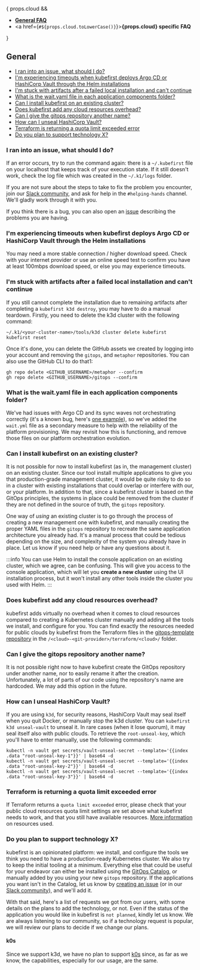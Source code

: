 
{ props.cloud &&
    <ul>
        <li>
            <a href="#general"><b>General FAQ</b></a>
        </li>
        <li>
            <a href={`#${props.cloud.toLowerCase()}`}><b>{props.cloud} specific FAQ</b></a>
        </li>
    </ul>
}

## General

- [I ran into an issue, what should I do?](#i-ran-into-an-issue-what-should-i-do)
- [I'm experiencing timeouts when kubefirst deploys Argo CD or HashiCorp Vault through the Helm installations](#im-experiencing-timeouts-when-kubefirst-deploys-argo-cd-or-hashicorp-vault-through-the-helm-installations)
- [I'm stuck with artifacts after a failed local installation and can't continue](#im-stuck-with-artifacts-after-a-failed-local-installation-and-cant-continue)
- [What is the wait.yaml file in each application components folder?](#what-is-the-waityaml-file-in-each-application-components-folder)
- [Can I install kubefirst on an existing cluster?](#can-i-install-kubefirst-on-an-existing-cluster)
- [Does kubefirst add any cloud resources overhead?](#does-kubefirst-add-any-cloud-resources-overhead)
- [Can I give the gitops repository another name?](#can-i-give-the-gitops-repository-another-name)
- [How can I unseal HashiCorp Vault?](#how-can-i-unseal-hashicorp-vault)
- [Terraform is returning a quota limit exceeded error](#terraform-is-returning-a-quota-limit-exceeded-error)
- [Do you plan to support technology X?](#do-you-plan-to-support-technology-x)

### I ran into an issue, what should I do?

If an error occurs, try to run the command again: there is a `~/.kubefirst` file on your localhost that keeps track of your execution state. If it still doesn't work, check the log file which was created in the `~/.k1/logs` folder.

If you are not sure about the steps to take to fix the problem you encounter, join our [Slack community](https://kubefirst.io/slack), and ask for help in the `#helping-hands` channel. We'll gladly work through it with you.

If you think there is a bug, you can also open an [issue](https://github.com/kubefirst/kubefirst/issues) describing the problems you are having.

### I'm experiencing timeouts when kubefirst deploys Argo CD or HashiCorp Vault through the Helm installations

You may need a more stable connection / higher download speed. Check with your internet provider or use an online speed test to confirm you have at least 100mbps download speed, or else you may experience timeouts.

### I'm stuck with artifacts after a failed local installation and can't continue

If you still cannot complete the installation due to remaining artifacts after completing a `kubefirst k3d destroy`, you may have to do a manual teardown. Firstly, you need to delete the k3d cluster with the following command:

```shell
~/.k1/<your-cluster-name>/tools/k3d cluster delete kubefirst
kubefirst reset
```

Once it's done, you can delete the GitHub assets we created by logging into your account and removing the `gitops`, and `metaphor` repositories. You can also use the GitHub CLI to do that1:

```shell
gh repo delete <GITHUB_USERNAME>/metaphor --confirm
gh repo delete <GITHUB_USERNAME>/gitops --confirm
```

### What is the wait.yaml file in each application components folder?

We've had issues with Argo CD and its sync waves not orchestrating correctly (it's a known bug, here's [one example](https://github.com/argoproj/argo-cd/issues/12376)), so we've added the `wait.yml` file as a secondary measure to help with the reliability of the platform provisioning. We may revisit how this is functioning, and remove those files on our platform orchestration evolution.

### Can I install kubefirst on an existing cluster?

It is not possible for now to install kubefirst (as in, the management cluster) on an existing cluster. Since our tool install multiple applications to give you that production-grade management cluster, it would be quite risky to do so in a cluster with existing installations that could overlap or interfere with our, or your platform. In addition to that, since a kubefirst cluster is based on the GitOps principles, the systems in place could be removed from the cluster if they are not defined in the source of truth, the `gitops` repository.

One way of _using_ an existing cluster is to go through the process of creating a new management one with kubefirst, and manually creating the proper YAML files in the `gitops` repository to recreate the same application architecture you already had. It's a manual process that could be tedious depending on the size, and complexity of the system you already have in place. Let us know if you need help or have any questions about it.

:::info
You can use Helm to install the console application on an existing cluster, which we agree, can be confusing. This will give you access to the console application, which will let you **create a new cluster** using the UI installation process, but it won't install any other tools inside the cluster you used with Helm.
:::

### Does kubefirst add any cloud resources overhead?

kubefirst adds virtually no overhead when it comes to cloud resources compared to creating a Kubernetes cluster manually and adding all the tools we install, and configure for you. You can find exactly the resources needed for public clouds by kubefirst from the Terraform files in the [gitops-template repository](https://github.com/kubefirst/gitops-template/) in the `/<cloud>-<git-provider>/terraform/<cloud>/` folder.

### Can I give the gitops repository another name?

It is not possible right now to have kubefirst create the GitOps repository under another name, nor to easily rename it after the creation. Unfortunately, a lot of parts of our code using the repository's name are hardcoded. We may add this option in the future.

### How can I unseal HashiCorp Vault?

If you are using `k3d`, for security reasons, HashiCorp Vault may seal itself when you quit Docker, or manually stop the k3d cluster. You can `kubefirst k3d unseal-vault` to unseal it. In rare cases (when it lose quorum), it may seal itself also with public clouds. To retrieve the `root-unseal-key`, which you'll have to enter manually, use the following commands:

```shell
kubectl -n vault get secrets/vault-unseal-secret --template='{{index .data "root-unseal-key-1"}}' | base64 -d
kubectl -n vault get secrets/vault-unseal-secret --template='{{index .data "root-unseal-key-2"}}' | base64 -d
kubectl -n vault get secrets/vault-unseal-secret --template='{{index .data "root-unseal-key-3"}}' | base64 -d
```

### Terraform is returning a quota limit exceeded error

If Terraform returns a `quota limit exceeded` error, please check that your public cloud resources quota limit settings are set above what kubefirst needs to work, and that you still have available resources. [More information](#does-kubefirst-add-any-cloud-resources-overhead) on resources used.

### Do you plan to support technology X?

kubefirst is an opinionated platform: we install, and configure the tools we think you need to have a production-ready Kubernetes cluster. We also try to keep the initial tooling at a minimum. Everything else that could be useful for your endeavor can either be installed using the [GitOps Catalog](gitops-catalog), or manually added by you using your new `gitops` repository. If the applications you want isn't in the Catalog, let us know by [creating an issue](https://github.com/kubefirst/gitops-catalog/issues/new) (or in our [Slack community](https://kubefirst.io/slack)), and we'll add it.

With that said, here's a list of requests we got from our users, with some details on the plans to add the technology, or not. Even if the status of the application you would like in kubefirst is `not planned`, kindly let us know. We are always listening to our community, so if a technology request is popular, we will review our plans to decide if we change our plans.

#### k0s

Since we support k3d, we have no plan to support [k0s](https://github.com/k0sproject/k0s) since, as far as we know, the capabilities, especially for our usage, are the same.
